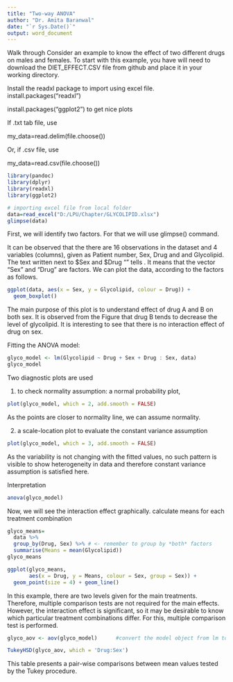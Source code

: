 ---
title: "Two-way ANOVA"
author: "Dr. Amita Baranwal"
date: "`r Sys.Date()`"
output: word_document
---
Walk through 
Consider an example to know the effect of two different drugs on
males and females. To start with this example, you have will need to download the DIET_EFFECT.CSV file from github and place it in your working directory.

Install the readxl package to import using excel file.
install.packages("readxl")

install.packages("ggplot2") to get nice plots

If .txt tab file, use

my_data=read.delim(file.choose())

Or, if .csv file, use

my_data=read.csv(file.choose())

```{r setup, include=TRUE}
library(pandoc)
library(dplyr)
library(readxl)
library(ggplot2)

# importing excel file from local folder
data=read_excel("D:/LPU/Chapter/GLYCOLIPID.xlsx")
glimpse(data)
```

First, we will identify two factors. For that we will use glimpse() command.

It can be observed that the there are 16 observations in the dataset and
4 variables (columns), given as Patient number, Sex, Drug and and Glycolipid. The text written next to $Sex and $Drug "<chr>" tells <fctr>. It means that the vector "Sex" and "Drug" are factors. We can plot the data, according to the factors as follows.

```{r }
ggplot(data, aes(x = Sex, y = Glycolipid, colour = Drug)) + 
  geom_boxplot()
```

The main purpose of this plot is to understand effect of drug A and B on both sex. It is observed from the Figure that drug B tends to decrease the level of glycolipid. It is interesting to see that there is no interaction effect of drug on sex.

Fitting the ANOVA model:

```{r pressure, echo=FALSE}
glyco_model <- lm(Glycolipid ~ Drug + Sex + Drug : Sex, data)
glyco_model
```

Two diagnostic plots are used

1. to check normality assumption: a normal probability plot,

```{r }
plot(glyco_model, which = 2, add.smooth = FALSE)
```

As the points are closer to normality line, we can assume normality.

2. a scale-location plot to evaluate the constant variance assumption 


```{r }
plot(glyco_model, which = 3, add.smooth = FALSE)
```

As the variability is not changing with the fitted values, no such pattern is visible to show heterogeneity in data and therefore constant variance assumption is satisfied here.

Interpretation

```{r }
anova(glyco_model)
```

Now, we will see the interaction effect graphically.
  calculate means for each treatment combination
```{r }
glyco_means=
  data %>% 
  group_by(Drug, Sex) %>% # <- remember to group by *both* factors
  summarise(Means = mean(Glycolipid))
glyco_means
```


```{r }
ggplot(glyco_means, 
       aes(x = Drug, y = Means, colour = Sex, group = Sex)) +
  geom_point(size = 4) + geom_line()
```

In this example, there are two levels given for the main treatments. Therefore, multiple comparison tests are not required for the main effects. However, the interaction effect is significant, so it may be desirable to know which particular treatment combinations differ. For this, multiple comparison test is performed. 

```{r }
glyco_aov <- aov(glyco_model)      #convert the model object from lm to aov
```


```{r }
TukeyHSD(glyco_aov, which = 'Drug:Sex')
```

This table presents a pair-wise comparisons between mean values tested by the Tukey procedure. 

